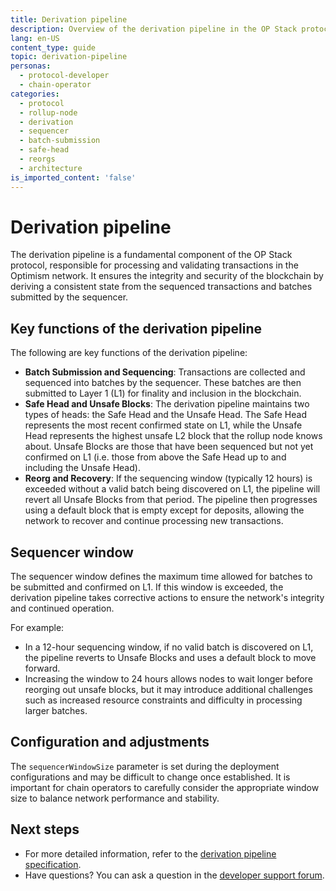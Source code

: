 ```yaml
---
title: Derivation pipeline
description: Overview of the derivation pipeline in the OP Stack protocol.
lang: en-US
content_type: guide
topic: derivation-pipeline
personas:
  - protocol-developer
  - chain-operator
categories:
  - protocol
  - rollup-node
  - derivation
  - sequencer
  - batch-submission
  - safe-head
  - reorgs
  - architecture
is_imported_content: 'false'
---
```


# Derivation pipeline

The derivation pipeline is a fundamental component of the OP Stack protocol, responsible for processing and validating transactions in the Optimism network. It ensures the integrity and security of the blockchain by deriving a consistent state from the sequenced transactions and batches submitted by the sequencer.

## Key functions of the derivation pipeline

The following are key functions of the derivation pipeline:

*   **Batch Submission and Sequencing**: Transactions are collected and sequenced into batches by the sequencer. These batches are then submitted to Layer 1 (L1) for finality and inclusion in the blockchain.
*   **Safe Head and Unsafe Blocks**: The derivation pipeline maintains two types of heads: the Safe Head and the Unsafe Head. The Safe Head represents the most recent confirmed state on L1, while the Unsafe Head represents the highest unsafe L2 block that the rollup node knows about. Unsafe Blocks are those that have been sequenced but not yet confirmed on L1 (i.e. those from above the Safe Head up to and including the Unsafe Head).
*   **Reorg and Recovery**: If the sequencing window (typically 12 hours) is exceeded without a valid batch being discovered on L1, the pipeline will revert all Unsafe Blocks from that period. The pipeline then progresses using a default block that is empty except for deposits, allowing the network to recover and continue processing new transactions.

## Sequencer window

The sequencer window defines the maximum time allowed for batches to be submitted and confirmed on L1. If this window is exceeded, the derivation pipeline takes corrective actions to ensure the network's integrity and continued operation.

For example:

*   In a 12-hour sequencing window, if no valid batch is discovered on L1, the pipeline reverts to Unsafe Blocks and uses a default block to move forward.
*   Increasing the window to 24 hours allows nodes to wait longer before reorging out unsafe blocks, but it may introduce additional challenges such as increased resource constraints and difficulty in processing larger batches.

## Configuration and adjustments

The `sequencerWindowSize` parameter is set during the deployment configurations and may be difficult to change once established. It is important for chain operators to carefully consider the appropriate window size to balance network performance and stability.

## Next steps

*   For more detailed information, refer to the [derivation pipeline specification](https://specs.optimism.io/protocol/derivation.html).
*   Have questions? You can ask a question in the [developer support forum](https://github.com/ethereum-optimism/developers/discussions).
